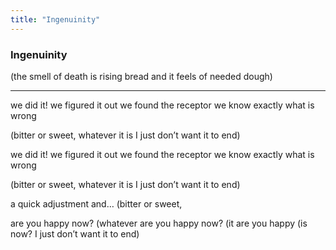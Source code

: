 ```yaml
---
title: "Ingenuinity"
---
```


### Ingenuinity

(the smell of death is rising bread
 and it feels of needed dough)

***

we did it!
we figured it out
we found the receptor
we know exactly what is wrong

(bitter or sweet, whatever it is
 I just don't want it to end)

we did it!
we figured it out
we found the receptor
we know exactly what is wrong

(bitter or sweet, whatever it is
 I just don't want it to end)

a quick adjustment and...
(bitter or sweet,

are you happy now? (whatever
are you happy now? (it
are you happy (is
now?
 I just don't want it to end)

<br>
